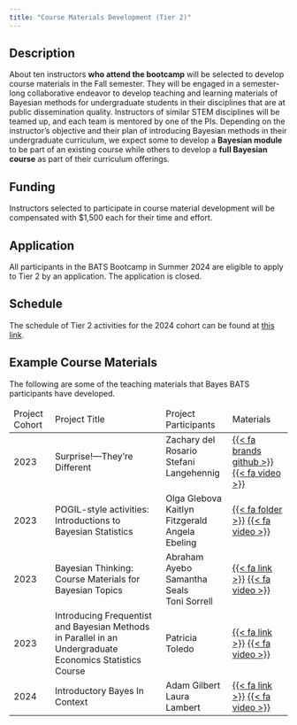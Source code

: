 ```yaml
---
title: "Course Materials Development (Tier 2)"
---
```


## Description

About ten instructors **who attend the bootcamp** will be selected to develop course materials in the Fall semester. They will be engaged in a semester-long collaborative endeavor to develop teaching and learning materials of Bayesian methods for undergraduate students in their disciplines that are at public dissemination quality. Instructors of similar STEM disciplines will be teamed up, and each team is mentored by one of the PIs. Depending on the instructor’s objective and their plan of introducing Bayesian methods in their undergraduate curriculum, we expect some to develop a **Bayesian module** to be part of an existing course while others to develop a **full Bayesian course** as part of their curriculum offerings. 

## Funding

Instructors selected to participate in course material development will be compensated with $1,500 each for their time and effort.  

## Application

All participants in the BATS Bootcamp in Summer 2024 are eligible to apply to Tier 2 by an application. The application is closed.

## Schedule

The schedule of Tier 2 activities for the 2024 cohort can be found at [this link](https://bayes-bats.github.io/tier2-schedule-2024/).

## Example Course Materials

The following are some of the teaching materials that Bayes BATS participants have developed. 


<table class="table table-bordered">

<thead>
<td> Project Cohort</td>
<td> Project Title</td>
<td> Project Participants</td>
<td> Materials</td>

</thead>

  <tr>
  <td> 2023 </td>
  <td> Surprise!---They're Different &nbsp; </td>
    <td>
    Zachary del Rosario <br>
    Stefani Langehennig  &nbsp;
    </td>
    
    <td>
    
   [{{< fa brands github >}}](https://github.com/bayes-bats/tier2-freq-bayes)
 [{{< fa video >}}](https://www.youtube.com/watch?v=dwNLcFqQqnE)
    </td>
</td>
  </tr>
  
  <tr>
  <td> 2023 </td>
  <td> POGIL-style activities:
  Introductions to Bayesian Statistics &nbsp; </td>
    <td>
    Olga Glebova <br>
    Kaitlyn Fitzgerald  &nbsp; <br>
    Angela Ebeling
    </td>
    
    <td>
    
   [{{< fa folder >}}](https://drive.google.com/drive/folders/1gFeNNysCFKF2yTehxUSu-pzq-iaCx44f?usp=sharing)
 [{{< fa video >}}](https://urldefense.com/v3/__https://drive.google.com/file/d/1g3VLUrxF4Y_S8IDu9BrWvIt3VJI5wR-n/view?usp=sharing__;!!CzAuKJ42GuquVTTmVmPViYEvSg!LSWPSJol80NXTPLLVrWKrBBi1C6bvGH8In6gd1SJpQCuGJqyTDAEwJpzzwKcbQ3z-c1D7UiJvupb4qt0hJAS$)
    </td>
</td>
  </tr>

  <tr>
  <td> 2023 </td>
  <td> Bayesian Thinking: Course Materials for Bayesian Topics &nbsp; </td>
    <td>
    Abraham Ayebo <br>
    Samantha Seals <br>
    Toni Sorrell &nbsp;
    </td>
    
    <td>
    
   [{{< fa link >}}](https://bayes-thinking.github.io/website/)
 [{{< fa video >}}](https://drive.google.com/file/d/1Rw4orsrz2-U4aHxjGSPvqga-0dMrFvJd/view?usp=sharing)
    </td>
</td>
  </tr>
  
  <tr>
  <td> 2023 </td>
  <td> Introducing Frequentist and Bayesian Methods in Parallel in an
Undergraduate Economics Statistics Course &nbsp; </td>
    <td>
    Patricia Toledo &nbsp;
    </td>
    
    <td>
    
   [{{< fa link >}}](https://drive.google.com/file/d/1uv8pQFa_OUI-wjKQpiXN1N9phYhiaH8L/view?usp=sharing)
   [{{< fa video >}}](https://drive.google.com/file/d/1nCOIMgj9Tn5lTjc0KPMZq3jWpoyROebV/view?usp=sharing)
    </td>
</td>
  </tr>
  
  <tr>
  <td> 2024 </td>
  <td> Introductory Bayes In Context &nbsp; </td>
    <td>
    Adam Gilbert <br>
    Laura Lambert  &nbsp;
    </td>
    
    <td>
    
   [{{< fa link >}}](https://agmath.github.io/IntroductoryBayesInContext/)
 [{{< fa video >}}](https://www.youtube.com/watch?v=3-1gnfEkUXA)
    </td>
</td>
  </tr>
  
</table>

<link rel="stylesheet" href="path/to/font-awesome/css/font-awesome.min.css">
